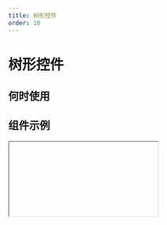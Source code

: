 ```yaml
---
title: 树形控件
order: 10
---
```


# 树形控件


## 何时使用

## 组件示例

<Iframe url="https://pre-yida-performance3.alibaba-inc.com/developer/tree-v2?isRenderNav=false" />

## 组件属性

<!-- | 属性名   |  属性 code  | 类型 | 数据示例  | 动态属性 | 备注 |
| :------ | :------ | :------ | :------ | :----- | :----- |
| 数据  | dataSource | Array | [{"key":"0-0", "label":"0-0", "children":[{"key":"0-0-0", "label":"0-0-0", "children":[{"key":"0-0-0-0", "label":"0-0-0-0", "children":[{"key":"0-0-0-0-0", "label":"0-0-0-0-0"}]}, {"key":"0-0-0-1", "label":"0-0-0-1"}]}, {"key":"0-0-1", "label":"0-0-1", "children":[{"key":"0-0-1-0", "label":"0-0-1-0"}, {"key":"0-0-1-1", "label":"0-0-1-1"}]}]}] | 是 | JSON 数组 |
| 显示线 | showLine | Bool | false | 否 |  |
| 多选 | multiple | Bool | false | 否 |  |
| 支持编辑 | editable | Bool | false | 否 |  |
| 支持拖拽 | draggable | Bool | false | 否 |  |
| 默认展开 | defaultExpandAll | Bool | true | 否 |  |
| 默认展开节点数组 | defaultExpandedKeys | Array | [] | 是 |  | -->
<!-- | 支持选中 | selectable | Bool | true | 否 |  |
| 默认选中节点 | selectedKeys | Array | [] | 是 |  |
| 复选框 | checkable | Bool | false | 否 |  |
| 默认勾选节点 | checkedKeys | Array | [] | 否 |  | -->
<!-- | 复选框完全受控 | checkStrictly | Bool | false | 否 |  |
| 定义选中时回填的方式 | checkedStrategy | String | 'parent' | 否 |  | -->
<!-- | 开启异步加载 | isLoadData | Bool | false | 否 |  |
| loadData 函数 | loadData | String | function loadData(data){ return new Promise((resolve) => { resolve(); })} | 否 |  |
| 节点是否占满剩余空间 | isLabelBlock | Bool | false | 否 |  |
| 节点是否占满一行 | isNodeBlock | Bool | false | 否 |  | -->
<!-- 
 -->

<AttrTable dataSource={[{
  attr: '数据', 
  code: 'dataSource', 
  type: 'Array', 
  demo: '[{"key":"0-0", "label":"0-0", "children":[{"key":"0-0-0", "label":"0-0-0", "children":[{"key":"0-0-0-0", "label":"0-0-0-0", "children":[{"key":"0-0-0-0-0", "label":"0-0-0-0-0"}]}, {"key":"0-0-0-1", "label":"0-0-0-1"}]}, {"key":"0-0-1", "label":"0-0-1", "children":[{"key":"0-0-1-0", "label":"0-0-1-0"}, {"key":"0-0-1-1", "label":"0-0-1-1"}]}]}]', 
  dafault:'', 
  desc: 'JSON 数组'
}, {
  attr: '显示线', 
  code: 'showLine', 
  type: 'Bool', 
  demo: 'false', 
  dafault:'', 
  desc: ''
}, {
  attr: '多选', 
  code: 'multiple', 
  type: 'Bool', 
  demo: "false", 
  dafault:'', 
  desc: ''
}, {
  attr: '支持编辑', 
  code: 'editable', 
  type: 'Bool', 
  demo: 'false', 
  dafault:'', 
  desc: ''
}, {
  attr: '支持拖拽', 
  code: 'draggable', 
  type: 'Bool', 
  demo: 'false', 
  dafault:'', 
  desc: ''
}, {
  attr: '默认展开', 
  code: 'defaultExpandAll', 
  type: 'Bool', 
  demo: 'false', 
  dafault:'', 
  desc: ''
}, 
{
  attr: '默认展开节点数组', 
  code: 'defaultExpandedKeys', 
  type: 'Array', 
  demo: '[] ', 
  dafault:'', 
  desc: ''
}, 
{
  attr: '支持选中', 
  code: 'selectable', 
  type: 'Bool', 
  demo: 'true', 
  dafault:' ', 
  desc: ''
}, 
{
  attr: '默认选中节点', 
  code: 'checkedKeys', 
  type: 'Array', 
  demo: '[]', 
  dafault:'', 
  desc: ''
}, 
{
  attr: '复选框', 
  code: 'checkable', 
  type: 'Bool', 
  demo: 'false', 
  dafault:'', 
  desc: ''
}, {
  attr: '默认勾选节点', 
  code: 'checkedKeys', 
  type: 'Array', 
  demo: '[]', 
  dafault:'', 
  desc: ''
}, 
{
  attr: '复选框完全受控', 
  code: 'checkStrictly', 
  type: 'Bool', 
  demo: 'false', 
  dafault:'', 
  desc: ''
}, 
{
  attr: '定义选中时回填的方式', 
  code: 'checkStrictly', 
  type: 'String', 
  demo: "'parent' ", 
  dafault:'', 
  desc: ''
}, {
  attr: '开启异步加载', 
  code: 'isLoadData', 
  type: 'Bool', 
  demo: 'false', 
  dafault:'', 
  desc: ''
}, {
  attr: 'loadData 函数 ', 
  code: 'loadData', 
  type: 'String', 
  demo: "function loadData(data){ return new Promise((resolve) => { resolve(); })} ", 
  dafault:'', 
  desc: ''
}, {
  attr: '节点是否占满剩余空间', 
  code: 'isLabelBlock', 
  type: 'Bool', 
  demo: 'false', 
  dafault:'', 
  desc: ''
}, {
  attr: '节点是否占满一行', 
  code: 'isNodeBlock', 
  type: 'Bool', 
  demo: 'false', 
  dafault:'', 
  desc: ''
}, {
  attr: '选中或取消选中节点时', 
  code: 'onSelect', 
  type: 'Func', 
  demo: "function(ctx, selectedKeys, extra) { console.log('选中或取消选中节点时'); }", 
  dafault:'', 
  desc: ''
}, {
  attr: '勾选或取消勾选复选框时', 
  code: 'onCheck', 
  type: 'Func', 
  demo: "function(ctx, checkedKeys, extra) { console.log('勾选或取消勾选复选框时'); } ", 
  dafault:'', 
  desc: ''
}, {
  attr: '展开收起节点时', 
  code: 'onExpand', 
  type: 'Func', 
  demo: "function(ctx, expandedKeys, extra) { console.log('展开收起节点时'); }", 
  dafault:'', 
  desc: ''
}, {
  attr: '编辑节点内容完成时', 
  code: 'onEditFinish', 
  type: 'Func', 
  demo: "function(ctx, key, label, node) { console.log('编辑节点内容完成时'); }", 
  dafault:'', 
  desc: ''
}, {
  attr: '开始拖拽节点时', 
  code: 'onDragStart', 
  type: 'Func', 
  demo: "function(ctx, info) { console.log('开始拖拽节点时'); } ", 
  dafault:'', 
  desc: ''
}, {
  attr: '拖拽节点进入目标时', 
  code: 'onDragEnter', 
  type: 'Func', 
  demo: "function(ctx, info) { console.log('拖拽节点进入目标时'); } ", 
  dafault:'', 
  desc: ''
}, {
  attr: '拖拽节点在目标节点上移动时', 
  code: 'onDragOver', 
  type: 'Func', 
  demo: "function(ctx, info) { console.log('拖拽节点在目标节点上移动时'); } ", 
  dafault:'', 
  desc: ''
}, {
  attr: '拖拽节点离开目标节点时', 
  code: 'onDragLeave', 
  type: 'Func', 
  demo: "function(ctx, info) { console.log('拖拽节点离开目标节点时'); } ", 
  dafault:'', 
  desc: ''
}, {
  attr: '拖拽结束时', 
  code: 'onDragEnd', 
  type: 'Func', 
  demo: "function(ctx, info) { console.log('拖拽结束时'); } ", 
  dafault:'', 
  desc: ''
}, {
  attr: '拖拽节点放入目标节点内或前后时', 
  code: 'onDrop', 
  type: 'Func', 
  demo: "function(ctx, info) { console.log('拖拽节点放入目标节点内或前后时'); }  ", 
  dafault:'', 
  desc: ''
}, {
  attr: '节点是否可被作为目标节点', 
  code: 'canDrop', 
  type: 'Func', 
  demo: "function(ctx, info) { console.log('节点是否可被作为目标节点'); }", 
  dafault:'', 
  desc: ''
}
]}
/>